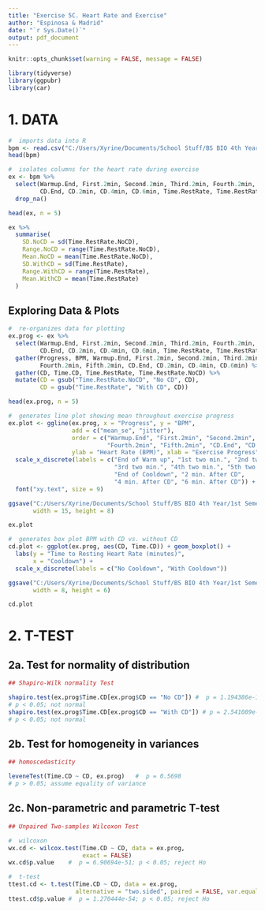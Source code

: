 ```yaml
---
title: "Exercise 5C. Heart Rate and Exercise"
author: "Espinosa & Madrid"
date: "`r Sys.Date()`"
output: pdf_document
---
```


```r
knitr::opts_chunk$set(warning = FALSE, message = FALSE)
```

```r

library(tidyverse)
library(ggpubr)
library(car)

```

# 1. DATA
```r

#  imports data into R
bpm <- read.csv("C:/Users/Xyrine/Documents/School Stuff/BS BIO 4th Year/1st Semester/BIO 118/Module 1/Module 1 - Laboratory Exercise/bio118-class/exercises/bio122_ex05/data/bpm.csv")
head(bpm)

```

```r
#  isolates columns for the heart rate during exercise 
ex <- bpm %>%
  select(Warmup.End, First.2min, Second.2min, Third.2min, Fourth.2min, Fifth.2min,
         CD.End, CD.2min, CD.4min, CD.6min, Time.RestRate, Time.RestRate.NoCD) %>%
  drop_na()

head(ex, n = 5)

ex %>%
  summarise(
    SD.NoCD = sd(Time.RestRate.NoCD),
    Range.NoCD = range(Time.RestRate.NoCD),
    Mean.NoCD = mean(Time.RestRate.NoCD),
    SD.WithCD = sd(Time.RestRate),
    Range.WithCD = range(Time.RestRate),
    Mean.WithCD = mean(Time.RestRate)
  )

```



## Exploring Data & Plots
```r

#  re-organizes data for plotting
ex.prog <- ex %>%
  select(Warmup.End, First.2min, Second.2min, Third.2min, Fourth.2min, Fifth.2min,
         CD.End, CD.2min, CD.4min, CD.6min, Time.RestRate, Time.RestRate.NoCD) %>%
  gather(Progress, BPM, Warmup.End, First.2min, Second.2min, Third.2min,
         Fourth.2min, Fifth.2min, CD.End, CD.2min, CD.4min, CD.6min) %>%
  gather(CD, Time.CD, Time.RestRate, Time.RestRate.NoCD) %>%
  mutate(CD = gsub("Time.RestRate.NoCD", "No CD", CD),
         CD = gsub("Time.RestRate", "With CD", CD)) 

head(ex.prog, n = 5)

#  generates line plot showing mean throughout exercise progress
ex.plot <- ggline(ex.prog, x = "Progress", y = "BPM", 
                  add = c("mean_se", "jitter"), 
                  order = c("Warmup.End", "First.2min", "Second.2min", "Third.2min", 
                            "Fourth.2min", "Fifth.2min", "CD.End", "CD.2min", "CD.4min", "CD.6min"),
                  ylab = "Heart Rate (BPM)", xlab = "Exercise Progress") + 
  scale_x_discrete(labels = c("End of Warm up", "1st two min.", "2nd two min.", 
                              "3rd two min.", "4th two min.", "5th two min.",
                              "End of Cooldown", "2 min. After CD", 
                              "4 min. After CD", "6 min. After CD")) +
  font("xy.text", size = 9)

ggsave("C:/Users/Xyrine/Documents/School Stuff/BS BIO 4th Year/1st Semester/BIO 118/Module 1/Module 1 - Laboratory Exercise/bio118-class/exercises/bio122_ex05/figures/line.png",
       width = 15, height = 8)

ex.plot

#  generates box plot BPM with CD vs. without CD
cd.plot <- ggplot(ex.prog, aes(CD, Time.CD)) + geom_boxplot() + 
  labs(y = "Time to Resting Heart Rate (minutes)",
       x = "Cooldown") + 
  scale_x_discrete(labels = c("No Cooldown", "With Cooldown"))

ggsave("C:/Users/Xyrine/Documents/School Stuff/BS BIO 4th Year/1st Semester/BIO 118/Module 1/Module 1 - Laboratory Exercise/bio118-class/exercises/bio122_ex05/figures/cd.png",
       width = 8, height = 6)

cd.plot

```


# 2. T-TEST

## 2a. Test for normality of distribution 
```r

## Shapiro-Wilk normality Test

shapiro.test(ex.prog$Time.CD[ex.prog$CD == "No CD"]) #  p = 1.194386e-19
# p < 0.05; not normal 
shapiro.test(ex.prog$Time.CD[ex.prog$CD == "With CD"]) # p = 2.541089e-18
# p < 0.05; not normal 


```


## 2b. Test for homogeneity in variances
```r
## homoscedasticity

leveneTest(Time.CD ~ CD, ex.prog)   #  p = 0.5698
# p > 0.05; assume equality of variance


```



## 2c. Non-parametric and parametric T-test
```r
## Unpaired Two-samples Wilcoxon Test

#  wilcoxon
wx.cd <- wilcox.test(Time.CD ~ CD, data = ex.prog, 
                     exact = FALSE)
wx.cd$p.value    #  p = 6.90694e-51; p < 0.05; reject Ho

#  t-test
ttest.cd <- t.test(Time.CD ~ CD, data = ex.prog, 
                   alternative = "two.sided", paired = FALSE, var.equal = TRUE)
ttest.cd$p.value #  p = 1.270444e-54; p < 0.05; reject Ho


```

